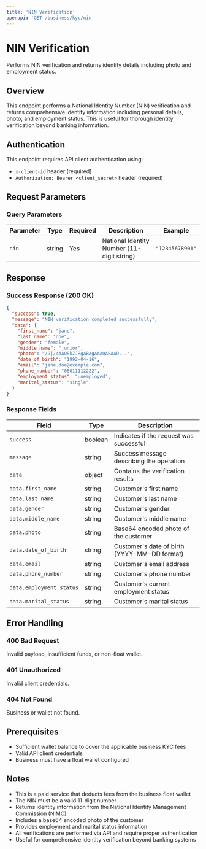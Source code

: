 ```yaml
---
title: 'NIN Verification'
openapi: 'GET /business/kyc/nin'
---
```


# NIN Verification

Performs NIN verification and returns identity details including photo and employment status.

## Overview

This endpoint performs a National Identity Number (NIN) verification and returns comprehensive identity information including personal details, photo, and employment status. This is useful for thorough identity verification beyond banking information.

## Authentication

This endpoint requires API client authentication using:
- `x-client-id` header (required)
- `Authorization: Bearer <client_secret>` header (required)

## Request Parameters

### Query Parameters

| Parameter | Type | Required | Description | Example |
|-----------|------|----------|-------------|---------|
| `nin` | string | Yes | National Identity Number (11-digit string) | `"12345678901"` |

## Response

### Success Response (200 OK)

```json
{
  "success": true,
  "message": "NIN verification completed successfully",
  "data": {
    "first_name": "jane",
    "last_name": "doe",
    "gender": "female",
    "middle_name": "junior",
    "photo": "/9j/4AAQSkZJRgABAgAAAQABAAD...",
    "date_of_birth": "1992-04-16",
    "email": "jane.doe@example.com",
    "phone_number": "08011112222",
    "employment_status": "unemployed",
    "marital_status": "single"
  }
}
```

### Response Fields

| Field | Type | Description |
|-------|------|-------------|
| `success` | boolean | Indicates if the request was successful |
| `message` | string | Success message describing the operation |
| `data` | object | Contains the verification results |
| `data.first_name` | string | Customer's first name |
| `data.last_name` | string | Customer's last name |
| `data.gender` | string | Customer's gender |
| `data.middle_name` | string | Customer's middle name |
| `data.photo` | string | Base64 encoded photo of the customer |
| `data.date_of_birth` | string | Customer's date of birth (YYYY-MM-DD format) |
| `data.email` | string | Customer's email address |
| `data.phone_number` | string | Customer's phone number |
| `data.employment_status` | string | Customer's current employment status |
| `data.marital_status` | string | Customer's marital status |

## Error Handling

### 400 Bad Request
Invalid payload, insufficient funds, or non-float wallet.

### 401 Unauthorized
Invalid client credentials.

### 404 Not Found
Business or wallet not found.

## Prerequisites

- Sufficient wallet balance to cover the applicable business KYC fees
- Valid API client credentials
- Business must have a float wallet configured

## Notes

- This is a paid service that deducts fees from the business float wallet
- The NIN must be a valid 11-digit number
- Returns identity information from the National Identity Management Commission (NIMC)
- Includes a base64 encoded photo of the customer
- Provides employment and marital status information
- All verifications are performed via API and require proper authentication
- Useful for comprehensive identity verification beyond banking systems
